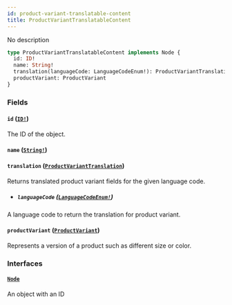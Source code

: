 ```yaml
---
id: product-variant-translatable-content
title: ProductVariantTranslatableContent
---
```


No description

```graphql
type ProductVariantTranslatableContent implements Node {
  id: ID!
  name: String!
  translation(languageCode: LanguageCodeEnum!): ProductVariantTranslation
  productVariant: ProductVariant
}
```

### Fields

#### `id` ([`ID!`](/developer/api-reference/scalars/id.mdx))

The ID of the object.

#### `name` ([`String!`](/developer/api-reference/scalars/string.mdx))

#### `translation` ([`ProductVariantTranslation`](/developer/api-reference/objects/product-variant-translation.mdx))

Returns translated product variant fields for the given language code.

- ##### `languageCode` ([`LanguageCodeEnum!`](/developer/api-reference/enums/language-code-enum.mdx))

A language code to return the translation for product variant.

#### `productVariant` ([`ProductVariant`](/developer/api-reference/objects/product-variant.mdx))

Represents a version of a product such as different size or color.

### Interfaces

#### [`Node`](/developer/api-reference/interfaces/node.mdx)

An object with an ID
